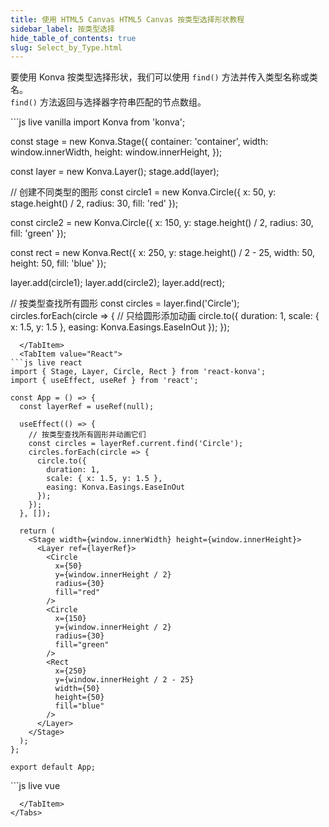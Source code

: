 ```yaml
---
title: 使用 HTML5 Canvas HTML5 Canvas 按类型选择形状教程
sidebar_label: 按类型选择
hide_table_of_contents: true
slug: Select_by_Type.html
---
```


要使用 Konva 按类型选择形状，我们可以使用 `find()` 方法并传入类型名称或类名。  
`find()` 方法返回与选择器字符串匹配的节点数组。


<Tabs>
  <TabItem value="Vanilla" default>
```js live vanilla
import Konva from 'konva';

const stage = new Konva.Stage({
  container: 'container',
  width: window.innerWidth,
  height: window.innerHeight,
});

const layer = new Konva.Layer();
stage.add(layer);

// 创建不同类型的图形
const circle1 = new Konva.Circle({
  x: 50,
  y: stage.height() / 2,
  radius: 30,
  fill: 'red'
});

const circle2 = new Konva.Circle({
  x: 150,
  y: stage.height() / 2,
  radius: 30,
  fill: 'green'
});

const rect = new Konva.Rect({
  x: 250,
  y: stage.height() / 2 - 25,
  width: 50,
  height: 50,
  fill: 'blue'
});

layer.add(circle1);
layer.add(circle2);
layer.add(rect);

// 按类型查找所有圆形
const circles = layer.find('Circle');
circles.forEach(circle => {
  // 只给圆形添加动画
  circle.to({
    duration: 1,
    scale: { x: 1.5, y: 1.5 },
    easing: Konva.Easings.EaseInOut
  });
});
```
  </TabItem>
  <TabItem value="React">
```js live react
import { Stage, Layer, Circle, Rect } from 'react-konva';
import { useEffect, useRef } from 'react';

const App = () => {
  const layerRef = useRef(null);
  
  useEffect(() => {
    // 按类型查找所有圆形并动画它们
    const circles = layerRef.current.find('Circle');
    circles.forEach(circle => {
      circle.to({
        duration: 1,
        scale: { x: 1.5, y: 1.5 },
        easing: Konva.Easings.EaseInOut
      });
    });
  }, []);

  return (
    <Stage width={window.innerWidth} height={window.innerHeight}>
      <Layer ref={layerRef}>
        <Circle
          x={50}
          y={window.innerHeight / 2}
          radius={30}
          fill="red"
        />
        <Circle
          x={150}
          y={window.innerHeight / 2}
          radius={30}
          fill="green"
        />
        <Rect
          x={250}
          y={window.innerHeight / 2 - 25}
          width={50}
          height={50}
          fill="blue"
        />
      </Layer>
    </Stage>
  );
};

export default App;
```
  </TabItem>
  <TabItem value="Vue">
```js live vue
<template>
  <v-stage :config="stageSize">
    <v-layer ref="layerRef">
      <v-circle :config="circle1Config" />
      <v-circle :config="circle2Config" />
      <v-rect :config="rectConfig" />
    </v-layer>
  </v-stage>
</template>

<script setup>
import { ref, onMounted } from 'vue';
import Konva from 'konva';

const stageSize = {
  width: window.innerWidth,
  height: window.innerHeight
};

const circle1Config = {
  x: 50,
  y: window.innerHeight / 2,
  radius: 30,
  fill: 'red'
};

const circle2Config = {
  x: 150,
  y: window.innerHeight / 2,
  radius: 30,
  fill: 'green'
};

const rectConfig = {
  x: 250,
  y: window.innerHeight / 2 - 25,
  width: 50,
  height: 50,
  fill: 'blue'
};

const layerRef = ref(null);

onMounted(() => {
  // 按类型查找所有圆形并动画它们
  const circles = layerRef.value.getNode().find('Circle');
  circles.forEach(circle => {
    circle.to({
      duration: 1,
      scale: { x: 1.5, y: 1.5 },
      easing: Konva.Easings.EaseInOut
    });
  });
});
</script>
```
  </TabItem>
</Tabs>